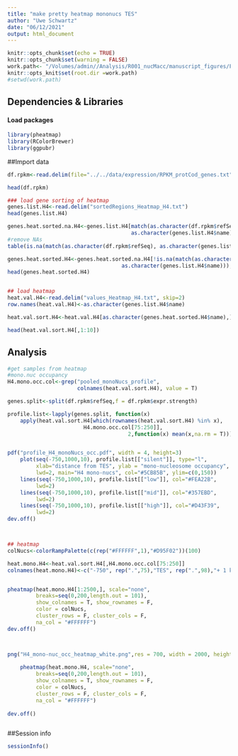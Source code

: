 ```yaml
---
title: "make pretty heatmap mononucs TES"
author: "Uwe Schwartz"
date: "06/12/2021"
output: html_document
---
```


```r
knitr::opts_chunk$set(echo = TRUE)
knitr::opts_chunk$set(warning = FALSE)
work.path<- "/Volumes/admin//Analysis/R001_nucMacc/manuscript_figures/Fig1/heatmaps/monoNucs_occu_TES///"
knitr::opts_knit$set(root.dir =work.path)
#setwd(work.path)
```

## Dependencies & Libraries

#### Load packages
```r
library(pheatmap)
library(RColorBrewer)
library(ggpubr)
```

##Import data

```r
df.rpkm<-read.delim(file="../../data/expression/RPKM_protCod_genes.txt")

head(df.rpkm)

### load gene sorting of heatmap
genes.list.H4<-read.delim("sortedRegions_Heatmap_H4.txt")
head(genes.list.H4)

genes.heat.sorted.na.H4<-genes.list.H4[match(as.character(df.rpkm$refSeq), 
                                       as.character(genes.list.H4$name), nomatch = ),]
#remove NAs
table(is.na(match(as.character(df.rpkm$refSeq), as.character(genes.list.H4$name))))

genes.heat.sorted.H4<-genes.heat.sorted.na.H4[!is.na(match(as.character(df.rpkm$refSeq),
                                    as.character(genes.list.H4$name))),]
head(genes.heat.sorted.H4)


## load heatmap
heat.val.H4<-read.delim("values_Heatmap_H4.txt", skip=2)
row.names(heat.val.H4)<-as.character(genes.list.H4$name)

heat.val.sort.H4<-heat.val.H4[as.character(genes.heat.sorted.H4$name),]

head(heat.val.sort.H4[,1:10])

```


## Analysis

```r
#get samples from heatmap
#mono.nuc occupancy
H4.mono.occ.col<-grep("pooled_monoNucs_profile",
                      colnames(heat.val.sort.H4), value = T)

genes.split<-split(df.rpkm$refSeq,f = df.rpkm$expr.strength)

profile.list<-lapply(genes.split, function(x) 
    apply(heat.val.sort.H4[which(rownames(heat.val.sort.H4) %in% x),
                        H4.mono.occ.col[75:250]],
                                      2,function(x) mean(x,na.rm = T)))


pdf("profile_H4_monoNucs_occ.pdf", width = 4, height=3)
    plot(seq(-750,1000,10), profile.list[["silent"]], type="l", 
         xlab="distance from TES", ylab = "mono-nucleosome occupancy",
         lwd=2, main="H4 mono-nucs", col="#5CB85B", ylim=c(0,150))
    lines(seq(-750,1000,10), profile.list[["low"]], col="#FEA22B",
         lwd=2)
    lines(seq(-750,1000,10), profile.list[["mid"]], col="#357EBD",
         lwd=2)
    lines(seq(-750,1000,10), profile.list[["high"]], col="#D43F39",
         lwd=2)
dev.off()



## heatmap
colNucs<-colorRampPalette(c(rep("#FFFFFF",1),"#D95F02"))(100)

heat.mono.H4<-heat.val.sort.H4[,H4.mono.occ.col[75:250]]
colnames(heat.mono.H4)<-c("-750", rep(".",75),"TES", rep(".",98),"+ 1 kb")


pheatmap(heat.mono.H4[1:2500,], scale="none",
         breaks=seq(0,200,length.out = 101),
         show_colnames = T, show_rownames = F,
         color = colNucs,
         cluster_rows = F, cluster_cols = F,
         na_col = "#FFFFFF")
dev.off()



png("H4_mono-nuc_occ_heatmap_white.png",res = 700, width = 2000, height = 2800)
    
    pheatmap(heat.mono.H4, scale="none",
         breaks=seq(0,200,length.out = 101),
         show_colnames = T, show_rownames = F,
         color = colNucs,
         cluster_rows = F, cluster_cols = F,
         na_col = "#FFFFFF")
    
dev.off()



```


##Session info
```r
sessionInfo()
```




